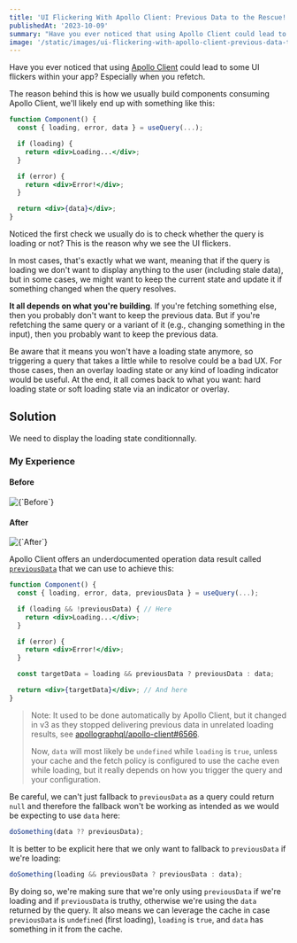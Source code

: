 ```yaml
---
title: 'UI Flickering With Apollo Client: Previous Data to the Rescue!'
publishedAt: '2023-10-09'
summary: "Have you ever noticed that using Apollo Client could lead to some UI flickers within your app? Especially when you refetch. Let's see how using previousData could help solve this bad UX."
image: '/static/images/ui-flickering-with-apollo-client-previous-data-to-the-rescue/banner.gif'
---
```


Have you ever noticed that using [Apollo Client](https://www.apollographql.com/docs/react) could lead to some UI flickers within your app? Especially when you refetch.

The reason behind this is how we usually build components consuming Apollo Client, we'll likely end up with something like this:

```jsx
function Component() {
  const { loading, error, data } = useQuery(...);

  if (loading) {
    return <div>Loading...</div>;
  }

  if (error) {
    return <div>Error!</div>;
  }

  return <div>{data}</div>;
}
```

Noticed the first check we usually do is to check whether the query is loading or not? This is the reason why we see the UI flickers.

In most cases, that's exactly what we want, meaning that if the query is loading we don't want to display anything to the user (including stale data), but in some cases, we might want to keep the current state and update it if something changed when the query resolves.

**It all depends on what you're building**. If you're fetching something else, then you probably don't want to keep the previous data. But if you're refetching the same query or a variant of it (e.g., changing something in the input), then you probably want to keep the previous data.

Be aware that it means you won't have a loading state anymore, so triggering a query that takes a little while to resolve could be a bad UX. For those cases, then an overlay loading state or any kind of loading indicator would be useful. At the end, it all comes back to what you want: hard loading state or soft loading state via an indicator or overlay.

## Solution

We need to display the loading state conditionnally.

### My Experience

#### Before

<div className="img-center">
  <Image
    alt={`Before`}
    src={`/static/images/ui-flickering-with-apollo-client-previous-data-to-the-rescue/before.webp`}
    width={475}
    height={75}
  />
</div>

#### After

<div className="img-center">
  <Image
    alt={`After`}
    src={`/static/images/ui-flickering-with-apollo-client-previous-data-to-the-rescue/after.webp`}
    width={475}
    height={75}
  />
</div>

Apollo Client offers an underdocumented operation data result called [`previousData`](https://www.apollographql.com/docs/react/data/queries/#previousdata) that we can use to achieve this:

```jsx
function Component() {
  const { loading, error, data, previousData } = useQuery(...);

  if (loading && !previousData) { // Here
    return <div>Loading...</div>;
  }

  if (error) {
    return <div>Error!</div>;
  }

  const targetData = loading && previousData ? previousData : data;

  return <div>{targetData}</div>; // And here
}
```

> Note: It used to be done automatically by Apollo Client, but it changed in v3 as they stopped delivering previous data in unrelated loading results, see [apollographql/apollo-client#6566](https://github.com/apollographql/apollo-client/pull/6566).
>
> Now, `data` will most likely be `undefined` while `loading` is `true`, unless your cache and the fetch policy is configured to use the cache even while loading, but it really depends on how you trigger the query and your configuration.

Be careful, we can't just fallback to `previousData` as a query could return `null` and therefore the fallback won't be working as intended as we would be expecting to use `data` here:

```jsx
doSomething(data ?? previousData);
```

It is better to be explicit here that we only want to fallback to `previousData` if we're loading:

```jsx
doSomething(loading && previousData ? previousData : data);
```

By doing so, we're making sure that we're only using `previousData` if we're loading and if `previousData` is truthy, otherwise we're using the `data` returned by the query. It also means we can leverage the cache in case `previousData` is `undefined` (first loading), `loading` is `true`, and `data` has something in it from the cache.
